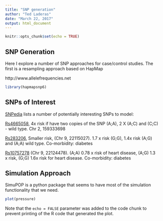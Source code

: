 ```yaml
---
title: "SNP generation"
author: "Ted Laderas"
date: "March 22, 2017"
output: html_document
---
```


```r
knitr::opts_chunk$set(echo = TRUE)
```

## SNP Generation

Here I explore a number of SNP approaches for case/control studies. The first is a resampling approach based on HapMap

http://www.allelefrequencies.net

```r
library(hapmapsnp6)
```

## SNPs of Interest

[SNPedia](http://snpedia.com/index.php/Heart_disease) lists a number of potentially interesting SNPs to model:

[Rs4665058](http://snpedia.com/index.php/Rs4665058), 4x risk if have two copies of the SNP (A;A), 2 X (A;C) and (C;C) - wild type. Chr 2, 159333698

[Rs283206](http://snpedia.com/index.php/Rs2383206), Smaller risk, (Chr 9, 22115027). 1.7 x risk (G;G), 1.4x risk (A;G) and (A;A) wild type. Co-morbidity: diabetes

[Rs10757278](http://snpedia.com/index.php/Rs10757278) (Chr 9, 22124478). (A;A) 0.78 x risk of heart disease, (A;G) 1.3 x risk, (G;G) 1.6x risk for heart disease. Co-morbidity: diabetes


## Simulation Approach

SimuPOP is a python package that seems to have most of the simulation functionality that we need.

```r
plot(pressure)
```

Note that the `echo = FALSE` parameter was added to the code chunk to prevent printing of the R code that generated the plot.

